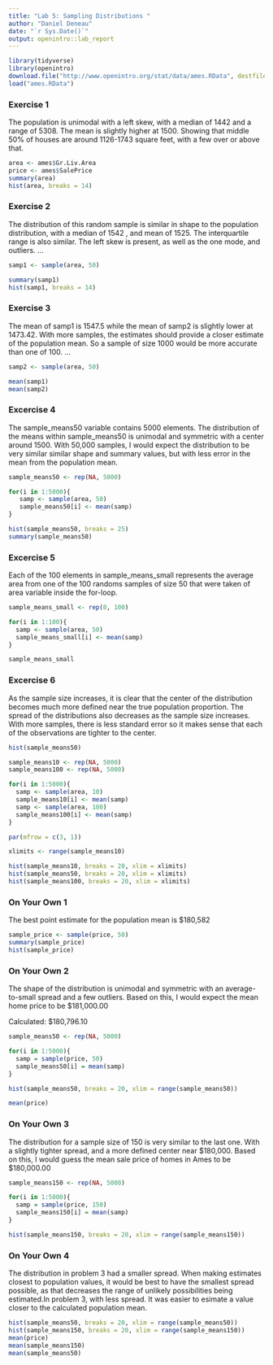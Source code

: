 ```yaml
---
title: "Lab 5: Sampling Distributions "
author: "Daniel Deneau"
date: "`r Sys.Date()`"
output: openintro::lab_report
---
```


```r
library(tidyverse)
library(openintro)
download.file("http://www.openintro.org/stat/data/ames.RData", destfile = "ames.RData")
load("ames.RData")
```

### Exercise 1

The population is unimodal with a left skew, with a median of 1442 and a range of 5308. The mean is slightly higher at 1500. Showing that middle 50% of houses are around 1126-1743 square feet, with a few over or above that.
```r
area <- ames$Gr.Liv.Area
price <- ames$SalePrice
summary(area)
hist(area, breaks = 14)
```

### Exercise 2
The distribution of this random sample is similar in shape to the population distribution, with a median of 1542 , and mean of 1525. The interquartile range is also similar. The left skew is present, as well as the one mode, and outliers.
...
```r
samp1 <- sample(area, 50)

summary(samp1)
hist(samp1, breaks = 14)
```

### Exercise 3
The mean of samp1 is 1547.5 while the mean of samp2 is slightly lower at 1473.42. With more samples, the estimates should provide a closer estimate of the population mean. So a sample of size 1000 would be more accurate than one of 100. 
...
```r

samp2 <- sample(area, 50)

mean(samp1)
mean(samp2)
```

### Excercise 4
The sample_means50 variable contains 5000 elements. The distribution of the means within sample_means50 is unimodal and symmetric with a center around 1500. With 50,000 samples, I would expect the distribution to be very similar similar shape and summary values, but with less error in the mean from the population mean.

```r

sample_means50 <- rep(NA, 5000)

for(i in 1:5000){
   samp <- sample(area, 50)
   sample_means50[i] <- mean(samp)
}

hist(sample_means50, breaks = 25)
summary(sample_means50)
```

### Excercise 5
Each of the 100 elements in sample_means_small represents the average area from one of the 100 randoms samples of size 50 that were taken of area variable inside the for-loop.
```r
sample_means_small <- rep(0, 100)

for(i in 1:100){
  samp <- sample(area, 50)
  sample_means_small[i] <- mean(samp)
}

sample_means_small
```

### Excercise 6
As the sample size increases, it is clear that the center of the distribution becomes much more defined near the true population proportion.
The spread of the distributions also decreases as the sample size increases. With more samples, there is less standard error so it makes sense that each of the observations are tighter to the center.
```r
hist(sample_means50)

sample_means10 <- rep(NA, 5000)
sample_means100 <- rep(NA, 5000)

for(i in 1:5000){
  samp <- sample(area, 10)
  sample_means10[i] <- mean(samp)
  samp <- sample(area, 100)
  sample_means100[i] <- mean(samp)
}

par(mfrow = c(3, 1))

xlimits <- range(sample_means10)

hist(sample_means10, breaks = 20, xlim = xlimits)
hist(sample_means50, breaks = 20, xlim = xlimits)
hist(sample_means100, breaks = 20, xlim = xlimits)
```

### On Your Own 1
The best point estimate for the population mean is $180,582
```r
sample_price <- sample(price, 50)
summary(sample_price)
hist(sample_price)
```

### On Your Own 2
The shape of the distribution is unimodal and symmetric with an average-to-small spread and a few outliers. Based on this, I would expect the mean home price to be $181,000.00

Calculated: $180,796.10
```r
sample_means50 <- rep(NA, 5000)

for(i in 1:5000){
  samp = sample(price, 50)
  sample_means50[i] = mean(samp)
}

hist(sample_means50, breaks = 20, xlim = range(sample_means50))

mean(price)

```

### On Your Own 3
The distribution for a sample size of 150 is very similar to the last one. With a slightly tighter spread, and a more defined center near $180,000. Based on this, I would guess the mean sale price of homes in Ames to be $180,000.00
```r
sample_means150 <- rep(NA, 5000)

for(i in 1:5000){
  samp = sample(price, 150)
  sample_means150[i] = mean(samp)
}

hist(sample_means150, breaks = 20, xlim = range(sample_means150))

```

### On Your Own 4
The distribution in problem 3 had a smaller spread. When making estimates closest to population values, it would be best to have the smallest spread possible, as that decreases the range of unlikely possibilities being estimated.In problem 3, with less spread. It was easier to esimate a value closer to the calculated population mean.
```r

hist(sample_means50, breaks = 20, xlim = range(sample_means50))
hist(sample_means150, breaks = 20, xlim = range(sample_means150))
mean(price)
mean(sample_means150)
mean(sample_means50)

```